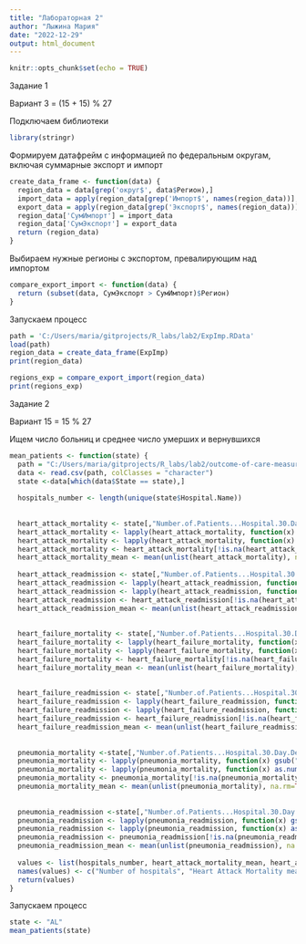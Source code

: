 ```yaml
---
title: "Лабораторная 2"
author: "Лыжина Мария"
date: "2022-12-29"
output: html_document
---
```


```r
knitr::opts_chunk$set(echo = TRUE)
```
Задание 1

Вариант 3 = (15 + 15) % 27

Подключаем библиотеки
```r
library(stringr)
```
Формируем датафрейм с информацией по федеральным округам, включая суммарные экспорт и импорт
```r
create_data_frame <- function(data) {
  region_data = data[grep('округ$', data$Регион),]
  import_data = apply(region_data[grep('Импорт$', names(region_data))], 1, function(x) sum(as.numeric(str_replace_all(x, "-", "0"))))
  export_data = apply(region_data[grep('Экспорт$', names(region_data))], 1, function(x) sum(as.numeric(str_replace_all(x, "-", "0"))))
  region_data['СумИмпорт'] = import_data
  region_data['СумЭкспорт'] = export_data
  return (region_data)
}
```
Выбираем нужные регионы с экспортом, превалирующим над импортом
```r
compare_export_import <- function(data) {
  return (subset(data, СумЭкспорт > СумИмпорт)$Регион)
}
```
Запускаем процесс
```r
path = 'C:/Users/maria/gitprojects/R_labs/lab2/ExpImp.RData'
load(path)
region_data = create_data_frame(ExpImp)
print(region_data)
```

```r
regions_exp = compare_export_import(region_data)
print(regions_exp)
```

Задание 2

Вариант 15 = 15 % 27

Ищем число больниц и среднее число умерших и вернувшихся
```r
mean_patients <- function(state) {
  path = "C:/Users/maria/gitprojects/R_labs/lab2/outcome-of-care-measures.csv"
  data <- read.csv(path, colClasses = "character")
  state <-data[which(data$State == state),]
  
  hospitals_number <- length(unique(state$Hospital.Name))
  
  
  heart_attack_mortality <- state[,"Number.of.Patients...Hospital.30.Day.Death..Mortality..Rates.from.Heart.Attack"]
  heart_attack_mortality <- lapply(heart_attack_mortality, function(x) gsub("[^0-9.-]", NA, x))
  heart_attack_mortality <- lapply(heart_attack_mortality, function(x) as.numeric(x))
  heart_attack_mortality <- heart_attack_mortality[!is.na(heart_attack_mortality)]
  heart_attack_mortality_mean <- mean(unlist(heart_attack_mortality), na.rm=TRUE)
  
  heart_attack_readmission <- state[,"Number.of.Patients...Hospital.30.Day.Readmission.Rates.from.Heart.Attack"]
  heart_attack_readmission <- lapply(heart_attack_readmission, function(x) gsub("[^0-9.-]", NA, x))
  heart_attack_readmission <- lapply(heart_attack_readmission, function(x) as.numeric(x))
  heart_attack_readmission <- heart_attack_readmission[!is.na(heart_attack_readmission)]
  heart_attack_readmission_mean <- mean(unlist(heart_attack_readmission), na.rm=TRUE)
  
  
  heart_failure_mortality <- state[,"Number.of.Patients...Hospital.30.Day.Death..Mortality..Rates.from.Heart.Failure"]
  heart_failure_mortality <- lapply(heart_failure_mortality, function(x) gsub("[^0-9.-]", NA, x))
  heart_failure_mortality <- lapply(heart_failure_mortality, function(x) as.numeric(x))
  heart_failure_mortality <- heart_failure_mortality[!is.na(heart_failure_mortality)]
  heart_failure_mortality_mean <- mean(unlist(heart_failure_mortality), na.rm=TRUE)
  
  
  heart_failure_readmission <- state[,"Number.of.Patients...Hospital.30.Day.Readmission.Rates.from.Heart.Failure"]
  heart_failure_readmission <- lapply(heart_failure_readmission, function(x) gsub("[^0-9.-]", NA, x))
  heart_failure_readmission <- lapply(heart_failure_readmission, function(x) as.numeric(x))
  heart_failure_readmission <- heart_failure_readmission[!is.na(heart_failure_readmission)]
  heart_failure_readmission_mean <- mean(unlist(heart_failure_readmission), na.rm=TRUE)
  
  
  pneumonia_mortality <-state[,"Number.of.Patients...Hospital.30.Day.Death..Mortality..Rates.from.Pneumonia",]
  pneumonia_mortality <- lapply(pneumonia_mortality, function(x) gsub("[^0-9.-]", NA, x))
  pneumonia_mortality <- lapply(pneumonia_mortality, function(x) as.numeric(x))
  pneumonia_mortality <- pneumonia_mortality[!is.na(pneumonia_mortality)]
  pneumonia_mortality_mean <- mean(unlist(pneumonia_mortality), na.rm=TRUE)
  
  
  pneumonia_readmission <-state[,"Number.of.Patients...Hospital.30.Day.Readmission.Rates.from.Pneumonia",]
  pneumonia_readmission <- lapply(pneumonia_readmission, function(x) gsub("[^0-9.-]", NA, x))
  pneumonia_readmission <- lapply(pneumonia_readmission, function(x) as.numeric(x))
  pneumonia_readmission <- pneumonia_readmission[!is.na(pneumonia_readmission)]
  pneumonia_readmission_mean <- mean(unlist(pneumonia_readmission), na.rm=TRUE)
  
  values <- list(hospitals_number, heart_attack_mortality_mean, heart_attack_readmission_mean, heart_failure_mortality_mean,heart_failure_readmission_mean,pneumonia_mortality_mean,pneumonia_readmission_mean)
  names(values) <- c("Number of hospitals", "Heart Attack Mortality mean", "Heart Attack Readmission mean", "Heart Failure Mortality mean", "Heart Failure Readmission mean", "Pneumonia Mortality mean", "Pneumonia Readmission mean")
  return(values)
}
```
Запускаем процесс
```r
state <- "AL"
mean_patients(state)
```